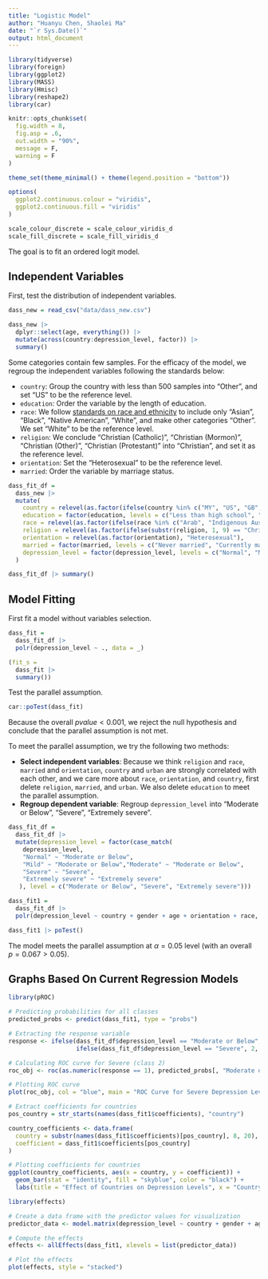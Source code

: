 ```yaml
---
title: "Logistic Model"
author: "Huanyu Chen, Shaolei Ma"
date: "`r Sys.Date()`"
output: html_document
---
```


```r
library(tidyverse)
library(foreign)
library(ggplot2)
library(MASS)
library(Hmisc)
library(reshape2)
library(car)

knitr::opts_chunk$set(
  fig.width = 8,
  fig.asp = .6,
  out.width = "90%",
  message = F,
  warning = F
)

theme_set(theme_minimal() + theme(legend.position = "bottom"))

options(
  ggplot2.continuous.colour = "viridis",
  ggplot2.continuous.fill = "viridis"
)

scale_colour_discrete = scale_colour_viridis_d
scale_fill_discrete = scale_fill_viridis_d
```

The goal is to fit an ordered logit model.

## Independent Variables

First, test the distribution of independent variables.
```r
dass_new = read_csv("data/dass_new.csv")

dass_new |> 
  dplyr::select(age, everything()) |> 
  mutate(across(country:depression_level, factor)) |> 
  summary()
```

Some categories contain few samples. For the efficacy of the model, we regroup the independent variables following the standards below:

 * `country`: Group the country with less than 500 samples into "Other", and set "US" to be the reference level.
 * `education`: Order the variable by the length of education.
 * `race`: We follow [standards on race and ethnicity](https://www.govinfo.gov/content/pkg/FR-1997-10-30/pdf/97-28653.pdf) to include only "Asian", "Black", "Native American", "White", and make other categories "Other". We set "White" to be the reference level. 
 * `religion`: We conclude "Christian (Catholic)", "Christian (Mormon)", "Christian (Other)", "Christian (Protestant)" into "Christian", and set it as the reference level.
 * `orientation`: Set the "Heterosexual" to be the reference level.
 * `married`: Order the variable by marriage status.

```r
dass_fit_df =
  dass_new |> 
  mutate(
    country = relevel(as.factor(ifelse(country %in% c("MY", "US", "GB", "CA", "ID", "PH"), country, "Other")), ref = "US"),
    education = factor(education, levels = c("Less than high school", "High school", "University degree", "Graduate degree")),
    race = relevel(as.factor(ifelse(race %in% c("Arab", "Indigenous Australian"), "Other", race)), ref = "White"),
    religion = relevel(as.factor(ifelse(substr(religion, 1, 9) == "Christian", "Christian", religion)), "Christian"),
    orientation = relevel(as.factor(orientation), "Heterosexual"),
    married = factor(married, levels = c("Never married", "Currently married", "Previously married")),
    depression_level = factor(depression_level, levels = c("Normal", "Mild", "Moderate", "Severe", "Extremely severe"))
  )

dass_fit_df |> summary()
```

## Model Fitting

First fit a model without variables selection.
```r
dass_fit = 
  dass_fit_df |> 
  polr(depression_level ~ ., data = _)

(fit_s = 
  dass_fit |> 
  summary())
```

Test the parallel assumption.
```r
car::poTest(dass_fit)
```

Because the overall $p value < 0.001$, we reject the null hypothesis and conclude that the parallel assumption is not met.

To meet the parallel assumption, we try the following two methods:

 * **Select independent variables**: Because we think `religion` and `race`, `married` and `orientation`, `country` and `urban` are strongly correlated with each other, and we care more about `race`, `orientation`, and `country`, first delete `religion`, `married`, and `urban`. We also delete `education` to meet the parallel assumption.
 * **Regroup dependent variable**: Regroup `depression_level` into "Moderate or Below", "Severe", "Extremely severe".

```r
dass_fit_df =
  dass_fit_df |> 
  mutate(depression_level = factor(case_match(
    depression_level,
    "Normal" ~ "Moderate or Below",
    "Mild" ~ "Moderate or Below","Moderate" ~ "Moderate or Below",
    "Severe" ~ "Severe",
    "Extremely severe" ~ "Extremely severe"
   ), level = c("Moderate or Below", "Severe", "Extremely severe")))

dass_fit1 =
  dass_fit_df |> 
  polr(depression_level ~ country + gender + age + orientation + race, data = _)

dass_fit1 |> poTest()
```

The model meets the parallel assumption at $\alpha=0.05$ level (with an overall $p = 0.067 > 0.05$).

## Graphs Based On Current Regression Models
```r
library(pROC)

# Predicting probabilities for all classes
predicted_probs <- predict(dass_fit1, type = "probs")

# Extracting the response variable
response <- ifelse(dass_fit_df$depression_level == "Moderate or Below", 1,
                   ifelse(dass_fit_df$depression_level == "Severe", 2, 3))

# Calculating ROC curve for Severe (class 2)
roc_obj <- roc(as.numeric(response == 1), predicted_probs[, "Moderate or Below"])

# Plotting ROC curve
plot(roc_obj, col = "blue", main = "ROC Curve for Severe Depression Level")
```

```r
# Extract coefficients for countries
pos_country = str_starts(names(dass_fit1$coefficients), "country")

country_coefficients <- data.frame(
  country = substr(names(dass_fit1$coefficients)[pos_country], 8, 20),
  coefficient = dass_fit1$coefficients[pos_country]
)

# Plotting coefficients for countries
ggplot(country_coefficients, aes(x = country, y = coefficient)) +
  geom_bar(stat = "identity", fill = "skyblue", color = "black") +
  labs(title = "Effect of Countries on Depression Levels", x = "Country", y = "Coefficient")
```


```r
library(effects)

# Create a data frame with the predictor values for visualization
predictor_data <- model.matrix(depression_level ~ country + gender + age + orientation + race, data = dass_fit_df)

# Compute the effects
effects <- allEffects(dass_fit1, xlevels = list(predictor_data))

# Plot the effects
plot(effects, style = "stacked")
```

